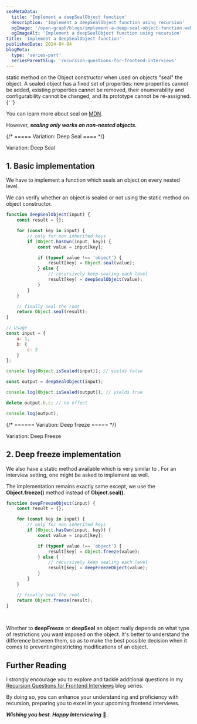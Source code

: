 ```yaml
---
seoMetaData:
  title: 'Implement a deepSealObject function'
  description: 'Implement a deepSealObject function using recursion'
  ogImage: '/open-graph/blogs/implement-a-deep-seal-object-function.webp'
  ogImageAlt: 'Implement a deepSealObject function using recursion'
title: 'Implement a deepSealObject function'
publishedDate: 2024-04-04
blogMeta:
  type: 'series-part'
  seriesParentSlug: 'recursion-questions-for-frontend-interviews'
---
```


<InlineCode code="Object.seal()" /> static method on the Object constructor when used on objects "seal" the object. A sealed
object has a fixed set of properties: new properties cannot be added, existing properties cannot be removed, their enumerability
and configurability cannot be changed, and its prototype cannot be re-assigned.{' '}

You can learn more about seal on [MDN](https://developer.mozilla.org/en-US/docs/Web/JavaScript/Reference/Global_Objects/Object/seal 'Visit MDN to learn more about Object.seal()').

However, **_sealing only works on non-nested objects._**

{/* ===== Variation: Deep Seal ==== */}

<section>
<SubHeading>Variation: Deep Seal</SubHeading>

## 1. Basic implementation

We have to implement a <InlineCode code="deepSealObject" /> function which seals an object on every nested level.

We can verify whether an object is sealed or not using the <InlineCode code="Object.isSealed()" /> static method on object constructor.

```js title="./src/deepSealObject.js"
function deepSealObject(input) {
	const result = {};

	for (const key in input) {
		// only for non inherited keys
		if (Object.hasOwn(input, key)) {
			const value = input[key];

			if (typeof value !== 'object') {
				result[key] = Object.seal(value);
			} else {
				// recursively keep sealing each level
				result[key] = deepSealObject(value);
			}
		}
	}

	// finally seal the root
	return Object.seal(result);
}

// Usage
const input = {
	a: 1,
	b: {
		c: 2
	}
};

console.log(Object.isSealed(input)); // yields false

const output = deepSealObject(input);

console.log(Object.isSealed(output)); // yields true

delete output.b.c; // no effect

console.log(output);
```

</section>

{/* ====== Variation: Deep freeze ===== */}

<section>

<SubHeading>Variation: Deep Freeze</SubHeading>

## 2. Deep freeze implementation

We also have a <InlineCode code="Object.freeze()"/> static method available which is very similar to <InlineCode code="Object.seal()"/>. For an interview setting, one might be asked to implement <InlineCode code="deepFreezeObject"/> as well.

The implementation remains exactly same except, we use the **Object.freeze()** method instead of **Object.seal()**.

```js title="./src/deepFreezeObject.js" ins={10,13, 19}
function deepFreezeObject(input) {
	const result = {};

	for (const key in input) {
		// only for non inherited keys
		if (Object.hasOwn(input, key)) {
			const value = input[key];

			if (typeof value !== 'object') {
				result[key] = Object.freeze(value);
			} else {
				// recursively keep sealing each level
				result[key] = deepFreezeObject(value);
			}
		}
	}

	// finally seal the root
	return Object.freeze(result);
}
```

</section>

<br />

Whether to **deepFreeze** or **deepSeal** an object really depends on what type of restrictions you want imposed on the object.
It's better to understand the difference between them, so as to make the best possible decision when it comes to preventing/restricting
modifications of an object.

## Further Reading

I strongly encourage you to explore and tackle additional questions in my [Recursion Questions for Frontend Interviews](/blog/recursion-questions-for-frontend-interviews/ 'Find more question on recursion in the recursion questions for frontend interviews blog series') blog series.

By doing so, you can enhance your understanding and proficiency with recursion, preparing you to excel in your upcoming frontend interviews.

**_Wishing you best. Happy Interviewing_** 🫡.
